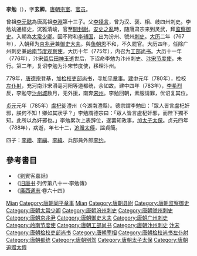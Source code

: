'''李勉'''（{{Bd|717年||788年|catIdx=L}}），字'''玄卿'''。[[唐朝|唐朝]][[宗室|宗室]]、[[官员|官员]]。

曾祖[[李元懿|李元懿]]為唐高祖[[李淵|李淵]]第十三子。父[[李择言|李择言]]，曾为汉、褒、相、岐四州刺史。李勉幼通經史，沉雅清峻，官至[[开封县|開封]][[县尉|尉]]。[[安史之亂|安史之亂]]時，随唐肃宗来到灵武，拜[[监察御史|监察御史]]。入朝為[[太常少卿|太常少卿]]。因不附和[[李辅国|李辅国]]，出为汾州、虢州[[刺史|刺史]]。[[大历|大历]]二年（767年），入朝拜为[[京兆尹|京兆尹]]兼[[御史大夫|御史大夫]]。與[[鱼朝恩|鱼朝恩]]不和，不久罷官。大历四年，任除广州刺史兼[[岭南節度使|岭南节度观察使]]。大历十年（775年），内召为[[工部尚书|工部尚书]]。大历十一年（776年），汴宋[[留后|留后]][[田神玉|田神玉]]逝世后，下诏命李勉为汴州刺史、[[汴宋节度使|汴宋节度使]]，未行。第二年，复诏李勉为汴宋节度使，移理汴州。

779年，[[唐德宗|唐德宗]]登基，加[[检校|检校]][[吏部尚书|吏部尚书]]，寻加[[同平章事|平章事]]。[[建中_(唐朝)|建中]]元年（780年），检校[[左仆射|左仆射]]，充河南汴宋滑亳河阳等道都统，余如故。建中四年（783年），[[李希烈|李希烈]]反，李勉守[[汴州城|汴州城]]数月，无外援，南奔[[宋州|宋州]]。李勉回朝，素服请罪，优诏复其位。

[[貞元_(唐朝)|贞元]]元年（785年）[[盧杞|盧杞]]徙澧州（今湖南澧縣）。德宗謂李勉曰：「眾人皆言盧杞奸邪，朕何不知！卿如其狀乎？」李勉謂德宗曰：「眾人皆言盧杞奸邪，而陛下獨不知。此所以為奸邪也。」李勉累次上表辞位，遂罢知政事，加[[太子太保|太子太保]]。贞元四年（788年），病逝，年七十二，[[追赠|追赠]][[太傅|太傅]]，諡貞簡。

四子：[[李纘|李纘]]、[[李縝|李縝]]、[[李緯|李緯]]、兵部員外郎[[李约|李约]]。

== 參考書目 ==
* 《劉賓客嘉話》
* 《[[旧唐书|旧唐书]]·列传第八十一·李勉傳》
* 《[[廣西通志|廣西通志]]·卷六十四》

{{Authority control}}
{{DEFAULTSORT:Li李}}
[[Category:李姓|Mian]]
[[Category:唐朝同平章事|Category:唐朝同平章事]]
[[Category:唐朝宗室|Mian]]
[[Category:唐朝县尉|Category:唐朝县尉]]
[[Category:唐朝监察御史|Category:唐朝监察御史]]
[[Category:唐朝太常少卿|Category:唐朝太常少卿]]
[[Category:唐朝汾州刺史|Category:唐朝汾州刺史]]
[[Category:唐朝虢州刺史|Category:唐朝虢州刺史]]
[[Category:唐朝京兆尹|Category:唐朝京兆尹]]
[[Category:唐朝御史大夫|Category:唐朝御史大夫]]
[[Category:唐朝广州刺史|Category:唐朝广州刺史]]
[[Category:岭南节度使|Category:岭南节度使]]
[[Category:唐朝工部尚书|Category:唐朝工部尚书]]
[[Category:唐朝汴州刺史|Category:唐朝汴州刺史]]
[[Category:宣武軍節度使|汴宋]]
[[Category:唐朝检校吏部尚书|Category:唐朝检校吏部尚书]]
[[Category:唐朝宰相|Category:唐朝宰相]]
[[Category:唐朝检校尚书左仆射|Category:唐朝检校尚书左仆射]]
[[Category:唐朝都统|Category:唐朝都统]]
[[Category:唐朝别驾|Category:唐朝别驾]]
[[Category:唐朝太子太保|Category:唐朝太子太保]]
[[Category:唐朝追赠太傅|Category:唐朝追赠太傅]]